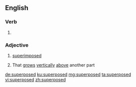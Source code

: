 ==English==

===Verb===
{{head|en|verb form}}

# {{en-past of|superpose}}

===Adjective===
{{en-adj|-}}

# [[superimposed]]
# {{context|botany|lang=en}} That [[grow]]s [[vertically]] [[above]] another part

[[de:superposed]]
[[ku:superposed]]
[[mg:superposed]]
[[ta:superposed]]
[[vi:superposed]]
[[zh:superposed]]